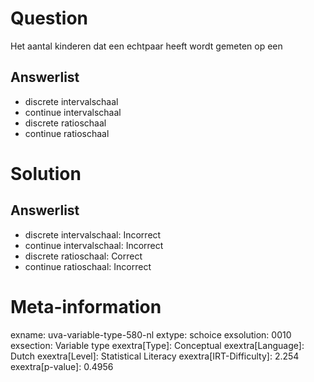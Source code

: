 Question
========

Het aantal kinderen dat een echtpaar heeft wordt gemeten op een

Answerlist
----------

* discrete intervalschaal
* continue intervalschaal
* discrete ratioschaal
* continue ratioschaal

Solution
========

Answerlist
----------

* discrete intervalschaal: Incorrect
* continue intervalschaal: Incorrect
* discrete ratioschaal: Correct
* continue ratioschaal: Incorrect

Meta-information
================
exname: uva-variable-type-580-nl
extype: schoice
exsolution: 0010
exsection: Variable type
exextra[Type]: Conceptual
exextra[Language]: Dutch
exextra[Level]: Statistical Literacy
exextra[IRT-Difficulty]: 2.254
exextra[p-value]: 0.4956
